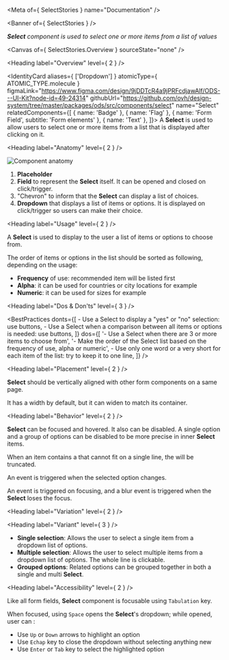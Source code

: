 
<Meta of={ SelectStories } name="Documentation" />

<Banner of={ SelectStories } />

_**Select** component is used to select one or more items from a list of values_

<Canvas of={ SelectStories.Overview } sourceState="none" />

<Heading label="Overview" level={ 2 } />

<IdentityCard aliases={ ['Dropdown'] }
              atomicType={ ATOMIC_TYPE.molecule }
              figmaLink="https://www.figma.com/design/9jDDTcR4a9jPRFcdjawAlf/ODS---UI-Kit?node-id=49-24314"
              githubUrl="https://github.com/ovh/design-system/tree/master/packages/ods/src/components/select"
              name="Select"
              relatedComponents={[
                { name: 'Badge' },
                { name: 'Flag' },
                { name: 'Form Field', subtitle: 'Form elements' },
                { name: 'Text' },
              ]}>
  A **Select** is used to allow users to select one or more items from a list that is displayed after clicking on it.
</IdentityCard>

<Heading label="Anatomy" level={ 2 } />

![Component anatomy](components/select/anatomy.png "Component anatomy")

1. **Placeholder**
2. **Field** to represent the **Select** itself. It can be opened and closed on click/trigger.
3. "Chevron" <StorybookLink kind="ODS Components/Icon" label="Icon" story="Documentation" /> to inform that the **Select** can display a list of choices.
4. **Dropdown** that displays a list of items or options. It is displayed on click/trigger so users can make their choice.

<Heading label="Usage" level={ 2 } />

A **Select** is used to display to the user a list of items or options to choose from.

The order of items or options in the list should be sorted as following, depending on the usage:
- **Frequency** of use: recommended item will be listed first
- **Alpha**: it can be used for countries or city locations for example
- **Numeric**: it can be used for sizes for example

<Heading label="Dos & Don'ts" level={ 3 } />

<BestPractices
  donts={[
    <span>- Use a Select to display a "yes" or "no" selection: use <StorybookLink kind="ODS Components/Form elements/Radio" label="Radio" story="Documentation" /> buttons</span>,
    <span>- Use a Select when a comparison between all items or options is needed: use <StorybookLink kind="ODS Components/Form elements/Radio" label="Radio" story="Documentation" /> buttons</span>,
  ]}
  dos={[
    '- Use a Select when there are 3 or more items to choose from',
    '- Make the order of the Select list based on the frequency of use, alpha or numeric',
    <span>- Use only one word or a very short <StorybookLink kind="ODS Components/Text" label="Text" story="Documentation" /> for each item of the list: try to keep it to one line</span>,
  ]}
/>

<Heading label="Placement" level={ 2 } />

**Select** should be vertically aligned with other form components on a same page.

It has a width by default, but it can widen to match its container.

<Heading label="Behavior" level={ 2 } />

**Select** can be focused and hovered. It also can be disabled. A single option and a group of options can be disabled to be more precise in inner **Select** items.

When an item contains a <StorybookLink kind="ODS Components/Text" label="Text" story="Documentation" /> that cannot fit on a single line, the <StorybookLink kind="ODS Components/Text" label="Text" story="Documentation" /> will be truncated.

An event is triggered when the selected option changes.

An event is triggered on focusing, and a blur event is triggered when the **Select** loses the focus.

<Heading label="Variation" level={ 2 } />

<Heading label="Variant" level={ 3 } />

- **Single selection**: Allows the user to select a single item from a dropdown list of options.
- **Multiple selection**: Allows the user to select multiple items from a dropdown list of options. The whole line is clickable.
- **Grouped options**: Related options can be grouped together in both a single and multi **Select**.

<Heading label="Accessibility" level={ 2 } />

Like all form fields, **Select** component is focusable using `Tabulation` key.

When focused, using `Space` opens the **Select**'s dropdown; while opened, user can :
- Use `Up` or `Down` arrows to highlight an option
- Use `Echap` key to close the dropdown without selecting anything new
- Use `Enter` or `Tab` key to select the highlighted option
